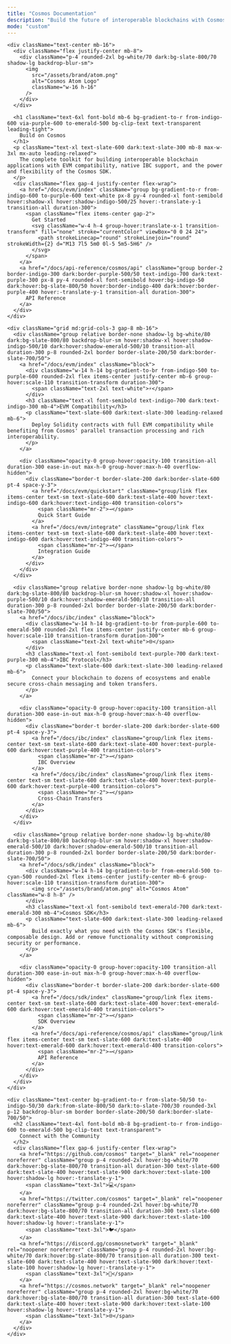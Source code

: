 ```yaml
---
title: "Cosmos Documentation"
description: "Build the future of interoperable blockchains with Cosmos"
mode: "custom"
---
```


<div className="min-h-screen bg-gradient-to-br from-slate-50 via-blue-50/30 to-purple-50/20 dark:from-slate-900 dark:via-slate-800 dark:to-slate-900 py-16 px-4">
  <div className="max-w-6xl mx-auto">
    
    <div className="text-center mb-16">
      <div className="flex justify-center mb-8">
        <div className="p-4 rounded-2xl bg-white/70 dark:bg-slate-800/70 shadow-lg backdrop-blur-sm">
          <img 
            src="/assets/brand/atom.png" 
            alt="Cosmos Atom Logo" 
            className="w-16 h-16"
          />
        </div>
      </div>
      
      <h1 className="text-6xl font-bold mb-6 bg-gradient-to-r from-indigo-600 via-purple-600 to-emerald-500 bg-clip-text text-transparent leading-tight">
        Build on Cosmos
      </h1>
      <p className="text-xl text-slate-600 dark:text-slate-300 mb-8 max-w-3xl mx-auto leading-relaxed">
        The complete toolkit for building interoperable blockchain applications with EVM compatibility, native IBC support, and the power and flexibility of the Cosmos SDK.
      </p>
      <div className="flex gap-4 justify-center flex-wrap">
        <a href="/docs/evm/index" className="group bg-gradient-to-r from-indigo-600 to-purple-600 text-white px-8 py-4 rounded-xl font-semibold hover:shadow-xl hover:shadow-indigo-500/25 hover:-translate-y-1 transition-all duration-300">
          <span className="flex items-center gap-2">
            Get Started
            <svg className="w-4 h-4 group-hover:translate-x-1 transition-transform" fill="none" stroke="currentColor" viewBox="0 0 24 24">
              <path strokeLinecap="round" strokeLinejoin="round" strokeWidth={2} d="M13 7l5 5m0 0l-5 5m5-5H6" />
            </svg>
          </span>
        </a>
        <a href="/docs/api-reference/cosmos/api" className="group border-2 border-indigo-300 dark:border-purple-500/50 text-indigo-700 dark:text-purple-300 px-8 py-4 rounded-xl font-semibold hover:bg-indigo-50 dark:hover:bg-slate-800/50 hover:border-indigo-400 dark:hover:border-purple-400 hover:-translate-y-1 transition-all duration-300">
          API Reference
        </a>
      </div>
    </div>

    <div className="grid md:grid-cols-3 gap-8 mb-16">
      <div className="group relative border-none shadow-lg bg-white/80 dark:bg-slate-800/80 backdrop-blur-sm hover:shadow-xl hover:shadow-indigo-500/10 dark:hover:shadow-emerald-500/10 transition-all duration-300 p-8 rounded-2xl border border-slate-200/50 dark:border-slate-700/50">
        <a href="/docs/evm/index" className="block">
          <div className="w-14 h-14 bg-gradient-to-br from-indigo-500 to-purple-600 rounded-2xl flex items-center justify-center mb-6 group-hover:scale-110 transition-transform duration-300">
            <span className="text-2xl text-white">⚡</span>
          </div>
          <h3 className="text-xl font-semibold text-indigo-700 dark:text-indigo-300 mb-4">EVM Compatibility</h3>
          <p className="text-slate-600 dark:text-slate-300 leading-relaxed mb-6">
            Deploy Solidity contracts with full EVM compatibility while benefiting from Cosmos' parallel transaction processing and rich interoperability.
          </p>
        </a>
        
        <div className="opacity-0 group-hover:opacity-100 transition-all duration-300 ease-in-out max-h-0 group-hover:max-h-40 overflow-hidden">
          <div className="border-t border-slate-200 dark:border-slate-600 pt-4 space-y-3">
            <a href="/docs/evm/quickstart" className="group/link flex items-center text-sm text-slate-600 dark:text-slate-400 hover:text-indigo-600 dark:hover:text-indigo-400 transition-colors">
              <span className="mr-2">→</span>
              Quick Start Guide
            </a>
            <a href="/docs/evm/integrate" className="group/link flex items-center text-sm text-slate-600 dark:text-slate-400 hover:text-indigo-600 dark:hover:text-indigo-400 transition-colors">
              <span className="mr-2">→</span>
              Integration Guide
            </a>
          </div>
        </div>
      </div>

      <div className="group relative border-none shadow-lg bg-white/80 dark:bg-slate-800/80 backdrop-blur-sm hover:shadow-xl hover:shadow-purple-500/10 dark:hover:shadow-emerald-500/10 transition-all duration-300 p-8 rounded-2xl border border-slate-200/50 dark:border-slate-700/50">
        <a href="/docs/ibc/index" className="block">
          <div className="w-14 h-14 bg-gradient-to-br from-purple-600 to-emerald-500 rounded-2xl flex items-center justify-center mb-6 group-hover:scale-110 transition-transform duration-300">
            <span className="text-2xl text-white">🌐</span>
          </div>
          <h3 className="text-xl font-semibold text-purple-700 dark:text-purple-300 mb-4">IBC Protocol</h3>
          <p className="text-slate-600 dark:text-slate-300 leading-relaxed mb-6">
            Connect your blockchain to dozens of ecosystems and enable secure cross-chain messaging and token transfers.
          </p>
        </a>
        
        <div className="opacity-0 group-hover:opacity-100 transition-all duration-300 ease-in-out max-h-0 group-hover:max-h-40 overflow-hidden">
          <div className="border-t border-slate-200 dark:border-slate-600 pt-4 space-y-3">
            <a href="/docs/ibc/index" className="group/link flex items-center text-sm text-slate-600 dark:text-slate-400 hover:text-purple-600 dark:hover:text-purple-400 transition-colors">
              <span className="mr-2">→</span>
              IBC Overview
            </a>
            <a href="/docs/ibc/index" className="group/link flex items-center text-sm text-slate-600 dark:text-slate-400 hover:text-purple-600 dark:hover:text-purple-400 transition-colors">
              <span className="mr-2">→</span>
              Cross-Chain Transfers
            </a>
          </div>
        </div>
      </div>

      <div className="group relative border-none shadow-lg bg-white/80 dark:bg-slate-800/80 backdrop-blur-sm hover:shadow-xl hover:shadow-emerald-500/10 dark:hover:shadow-emerald-500/10 transition-all duration-300 p-8 rounded-2xl border border-slate-200/50 dark:border-slate-700/50">
        <a href="/docs/sdk/index" className="block">
          <div className="w-14 h-14 bg-gradient-to-br from-emerald-500 to-cyan-500 rounded-2xl flex items-center justify-center mb-6 group-hover:scale-110 transition-transform duration-300">
            <img src="/assets/brand/atom.png" alt="Cosmos Atom" className="w-8 h-8" />
          </div>
          <h3 className="text-xl font-semibold text-emerald-700 dark:text-emerald-300 mb-4">Cosmos SDK</h3>
          <p className="text-slate-600 dark:text-slate-300 leading-relaxed mb-6">
            Build exactly what you need with the Cosmos SDK's flexible, composable design. Add or remove functionality without compromising security or performance.
          </p>
        </a>
        
        <div className="opacity-0 group-hover:opacity-100 transition-all duration-300 ease-in-out max-h-0 group-hover:max-h-40 overflow-hidden">
          <div className="border-t border-slate-200 dark:border-slate-600 pt-4 space-y-3">
            <a href="/docs/sdk/index" className="group/link flex items-center text-sm text-slate-600 dark:text-slate-400 hover:text-emerald-600 dark:hover:text-emerald-400 transition-colors">
              <span className="mr-2">→</span>
              SDK Overview
            </a>
            <a href="/docs/api-reference/cosmos/api" className="group/link flex items-center text-sm text-slate-600 dark:text-slate-400 hover:text-emerald-600 dark:hover:text-emerald-400 transition-colors">
              <span className="mr-2">→</span>
              API Reference
            </a>
          </div>
        </div>
      </div>
    </div>

    <div className="text-center bg-gradient-to-r from-slate-50/50 to-indigo-50/30 dark:from-slate-800/50 dark:to-slate-700/30 rounded-3xl p-12 backdrop-blur-sm border border-slate-200/50 dark:border-slate-700/50">
      <h2 className="text-4xl font-bold mb-8 bg-gradient-to-r from-indigo-600 to-emerald-500 bg-clip-text text-transparent">
        Connect with the Community
      </h2>
      <div className="flex gap-6 justify-center flex-wrap">
        <a href="https://github.com/cosmos" target="_blank" rel="noopener noreferrer" className="group p-4 rounded-2xl hover:bg-white/70 dark:hover:bg-slate-800/70 transition-all duration-300 text-slate-600 dark:text-slate-400 hover:text-slate-900 dark:hover:text-slate-100 hover:shadow-lg hover:-translate-y-1">
          <span className="text-3xl">💻</span>
        </a>
        <a href="https://twitter.com/cosmos" target="_blank" rel="noopener noreferrer" className="group p-4 rounded-2xl hover:bg-white/70 dark:hover:bg-slate-800/70 transition-all duration-300 text-slate-600 dark:text-slate-400 hover:text-slate-900 dark:hover:text-slate-100 hover:shadow-lg hover:-translate-y-1">
          <span className="text-3xl">🐦</span>
        </a>
        <a href="https://discord.gg/cosmosnetwork" target="_blank" rel="noopener noreferrer" className="group p-4 rounded-2xl hover:bg-white/70 dark:hover:bg-slate-800/70 transition-all duration-300 text-slate-600 dark:text-slate-400 hover:text-slate-900 dark:hover:text-slate-100 hover:shadow-lg hover:-translate-y-1">
          <span className="text-3xl">💬</span>
        </a>
        <a href="https://cosmos.network" target="_blank" rel="noopener noreferrer" className="group p-4 rounded-2xl hover:bg-white/70 dark:hover:bg-slate-800/70 transition-all duration-300 text-slate-600 dark:text-slate-400 hover:text-slate-900 dark:hover:text-slate-100 hover:shadow-lg hover:-translate-y-1">
          <span className="text-3xl">🌐</span>
        </a>
      </div>
    </div>
  </div>
</div>
